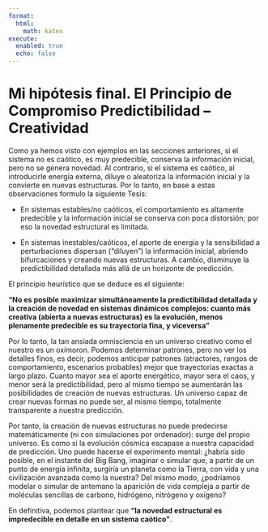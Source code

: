 ```yaml
---
format:
  html:
    math: katex
execute:
  enabled: true
  echo: false
---
```



# Mi hipótesis final. El Principio de Compromiso Predictibilidad – Creatividad

Como ya hemos visto con ejemplos en las secciones anteriores, si el sistema no es caótico, es muy predecible, conserva la información inicial, pero no se genera novedad. Al contrario, si el sistema es caótico, al introducirle energía externa, diluye o aleatoriza la información inicial y la convierte en nuevas estructuras. Por lo tanto, en base a estas observaciones formulo la siguiente Tesis:


* En sistemas estables/no caóticos, el comportamiento es altamente predecible y la información inicial se conserva con poca distorsión; por eso la novedad estructural es limitada.

* En sistemas inestables/caóticos, el aporte de energía y la sensibilidad a perturbaciones dispersan (“diluyen”) la información inicial, abriendo bifurcaciones y creando nuevas estructuras. A cambio, disminuye la predictibilidad detallada más allá de un horizonte de predicción.

El principio heurístico que se deduce es el siguiente:

**"No es posible maximizar simultáneamente la predictibilidad detallada y la creación de novedad en sistemas dinámicos complejos: cuanto más creativa (abierta a nuevas estructuras) es la evolución, menos plenamente predecible es su trayectoria fina, y viceversa"**


Por lo tanto, la tan ansiada omnisciencia en un universo creativo como el nuestro es un oxímoron. Podemos determinar patrones, pero no ver los detalles finos, es decir, podemos anticipar patrones (atractores, rangos de comportamiento, escenarios probables) mejor que trayectorias exactas a largo plazo. Cuanto mayor sea el aporte energético, mayor sera el caos, y menor será la predictibilidad, pero al mismo tiempo se aumentarán las posibilidades de creación de nuevas estructuras. Un universo capaz de crear nuevas formas no puede ser, al mismo tiempo, totalmente transparente a nuestra predicción.

Por tanto, la creación de nuevas estructuras no puede predecirse matemáticamente (ni con simulaciones por ordenador): surge del propio universo. Es como si la evolución cósmica escapase a nuestra capacidad de predicción. Uno puede hacerse el experimento mental: ¿habría sido posible, en el instante del Big Bang, imaginar o simular que, a partir de un punto de energía infinita, surgiría un planeta como la Tierra, con vida y una civilización avanzada como la nuestra? Del mismo modo, ¿podríamos modelar o simular de antemano la aparición de vida compleja a partir de moléculas sencillas de carbono, hidrógeno, nitrógeno y oxígeno?

En definitiva, podemos plantear que **"la novedad estructural es impredecible en detalle en un sistema caótico"**.

